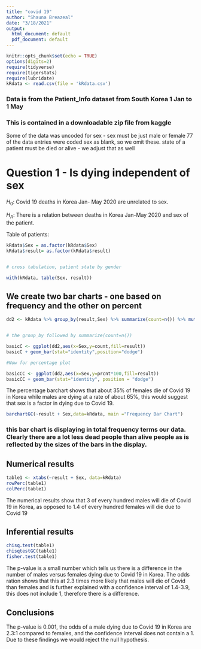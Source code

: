 ```yaml
---
title: "covid 19"
author: "Shauna Breazeal"
date: "3/18/2021"
output:
  html_document: default
  pdf_document: default
---
```


```r
knitr::opts_chunk$set(echo = TRUE)
options(digits=2)
require(tidyverse)
require(tigerstats)
require(lubridate)
kRdata <- read.csv(file = 'kRdata.csv')
```
### Data is from the Patient_Info dataset from South Korea 1 Jan to 1 May 
### This is contained in a downloadable zip file from kaggle

Some of the data was uncoded for sex - sex must be just male or female
77 of the data entries were coded sex  as blank, so we omit these.
state of a patient must be died or alive - we adjust that as well   
  
# Question 1 - Is dying independent of sex

$H_0$: Covid 19 deaths in Korea Jan- May 2020 are unrelated to sex.

$H_A$: There is a relation between deaths in Korea Jan-May 2020 and sex of the patient.

Table of patients:
```r
kRdata$Sex = as.factor(kRdata$Sex)
kRdata$result= as.factor(kRdata$result)


# cross tabulation, patient state by gender

with(kRdata, table(Sex, result))

```

## We create two bar charts - one based on frequency and the other on percent


```r
dd2 <- kRdata %>% group_by(result,Sex) %>% summarize(count=n()) %>% mutate(prcnt=count/sum(count))


# the group_by followed by summarize(count=n())

basicC <- ggplot(dd2,aes(x=Sex,y=count,fill=result))
basicC + geom_bar(stat="identity",position="dodge")

#Now for percentage plot

basicCC <- ggplot(dd2,aes(x=Sex,y=prcnt*100,fill=result)) 
basicCC + geom_bar(stat="identity", position = "dodge")
```

The percentage barchart shows that about 35% of females die of Covid 19 in Korea while males are dying at a rate of about 65%, this would suggest that sex is a factor in dying due to Covid 19.



```r
barchartGC(~result + Sex,data=kRdata, main ="Frequency Bar Chart")
```

  
### this bar chart is displaying in total frequency terms our data.  Clearly there are a lot less dead people than alive people as is reflected by the sizes of the bars in the display.  





  
## Numerical results

```r
table1 <- xtabs(~result + Sex, data=kRdata)
rowPerc(table1)
colPerc(table1)
```

The numerical results show that 3 of every hundred males will die of Covid 19 in Korea, as opposed to 1.4 of every hundred females will die due to Covid 19

## Inferential results 

```r
chisq.test(table1)
chisqtestGC(table1)
fisher.test(table1)
```

The p-value is a small number which tells us there is a difference in the number of males versus females dying due to Covid 19 in Korea. The odds ration shows that this at 2.3 times more likely that males will die of Covid than females and is further explained with a confidence interval of 1.4-3.9, this does not include 1, therefore there is a difference. 



## Conclusions

The p-value is 0.001, the odds of a male dying due to Covid 19 in Korea are 2.3:1 compared to females, and the confidence interval does not contain a 1. Due to these findings we would reject the null hypothesis. 